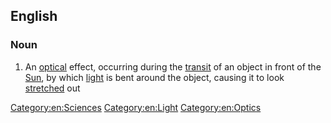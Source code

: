 ==English==

===Noun===
{{en-noun|head=[[black]] [[drop]] [[effect]]|-}}

# {{astronomy}} An [[optical]] effect, occurring during the [[transit]] of an object in front of the [[Sun]], by which [[light]] is bent around the object, causing it to look [[stretch]]ed out

[[Category:en:Sciences]]
[[Category:en:Light]]
[[Category:en:Optics]]